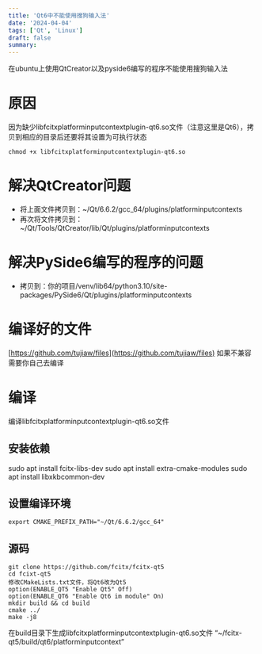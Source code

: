 ```yaml
---
title: 'Qt6中不能使用搜狗输入法'
date: '2024-04-04'
tags: ['Qt', 'Linux']
draft: false
summary: 
---
```


在ubuntu上使用QtCreator以及pyside6编写的程序不能使用搜狗输入法

# 原因
因为缺少libfcitxplatforminputcontextplugin-qt6.so文件（注意这里是Qt6），拷贝到相应的目录后还要将其设置为可执行状态
```
chmod +x libfcitxplatforminputcontextplugin-qt6.so
```

# 解决QtCreator问题
* 将上面文件拷贝到：~/Qt/6.6.2/gcc_64/plugins/platforminputcontexts
* 再次将文件拷贝到：~/Qt/Tools/QtCreator/lib/Qt/plugins/platforminputcontexts

# 解决PySide6编写的程序的问题
* 拷贝到：你的项目/venv/lib64/python3.10/site-packages/PySide6/Qt/plugins/platforminputcontexts

# 编译好的文件
[https://github.com/tujiaw/files](https://github.com/tujiaw/files)
如果不兼容需要你自己去编译

# 编译
编译libfcitxplatforminputcontextplugin-qt6.so文件
## 安装依赖
sudo apt install fcitx-libs-dev
sudo apt install extra-cmake-modules 
sudo apt install libxkbcommon-dev 
## 设置编译环境
```
export CMAKE_PREFIX_PATH="~/Qt/6.6.2/gcc_64"
```
## 源码
```
git clone https://github.com/fcitx/fcitx-qt5
cd fcixt-qt5
修改CMakeLists.txt文件，将Qt6改为Qt5
option(ENABLE_QT5 "Enable Qt5" Off)
option(ENABLE_QT6 "Enable Qt6 im module" On)
mkdir build && cd build
cmake ../
make -j8
```
在build目录下生成libfcitxplatforminputcontextplugin-qt6.so文件
“~/fcitx-qt5/build/qt6/platforminputcontext”